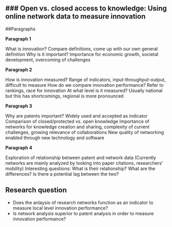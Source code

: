 ### Open vs. closed access to knowledge: Using online network data to measure innovation
-----------------------

##Paragraphs

**Paragraph 1**

What is innovation? Compare definitions, come up with our own general definition
Why is it important? Importance for economic growth, societal development, overcoming of challenges

**Paragraph 2**

How is innovation measured? Range of indicators, input-throughput-output, difficult to measure
How do we compare innovation performance? Refer to rankings, race for innovation
At what level is it measured? Usually national but this has shortcomings, regional is more pronounced

**Paragraph 3**

Why are patents important? Widely used and accepted as indicator
Comparison of closed/protected vs. open knowledge
Importance of networks for knowledge creation and sharing, complexity of current challenges, growing relevance of collaborations
New quality of networking enabled through new technology and software

**Paragraph 4**

Exploration of relationship between patent and network data
(Currently networks are mainly analyzed by looking into paper citations, researchers' mobility)
Interesting questions: What is their relationship? What are the differences? Is there a potential lag between the two?

## Research question
- Does the anlaysis of research networks function as an indicator to measure local level innovation performance?
- Is network analysis superior to patent analysis in order to measure innovation performance?

